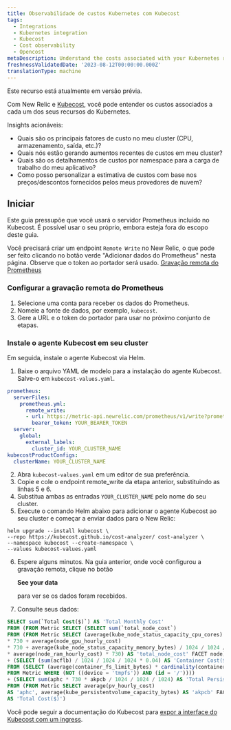 ```yaml
---
title: Observabilidade de custos Kubernetes com Kubecost
tags:
  - Integrations
  - Kubernetes integration
  - Kubecost
  - Cost observability
  - Opencost
metaDescription: Understand the costs associated with your Kubernetes resources
freshnessValidatedDate: '2023-08-12T00:00:00.000Z'
translationType: machine
---
```


<Callout title="Visualização">
  Este recurso está atualmente em versão prévia.
</Callout>

Com New Relic e [Kubecost](https://kubecost.github.io/cost-analyzer/), você pode entender os custos associados a cada um dos seus recursos do Kubernetes.

Insights acionáveis:

* Quais são os principais fatores de custo no meu cluster (CPU, armazenamento, saída, etc.)?
* Quais nós estão gerando aumentos recentes de custos em meu cluster?
* Quais são os detalhamentos de custos por namespace para a carga de trabalho do meu aplicativo?
* Como posso personalizar a estimativa de custos com base nos preços/descontos fornecidos pelos meus provedores de nuvem?

## Iniciar

Este guia pressupõe que você usará o servidor Prometheus incluído no Kubecost. É possível usar o seu próprio, embora esteja fora do escopo deste guia.

Você precisará criar um endpoint `Remote Write` no New Relic, o que pode ser feito clicando no botão verde "Adicionar dados do Prometheus" nesta página. Observe que o token ao portador será usado. [Gravação remota do Prometheus](/docs/infrastructure/prometheus-integrations/install-configure-remote-write/set-your-prometheus-remote-write-integration/)

### Configurar a gravação remota do Prometheus

1. Selecione uma conta para receber os dados do Prometheus.
2. Nomeie a fonte de dados, por exemplo, `kubecost`.
3. Gere a URL e o token do portador para usar no próximo conjunto de etapas.

### Instale o agente Kubecost em seu cluster

Em seguida, instale o agente Kubecost via Helm.

1. Baixe o arquivo YAML de modelo para a instalação do agente Kubecost. Salve-o em `kubecost-values.yaml`.

```yaml
prometheus:
  serverFiles:
    prometheus.yml:
      remote_write:
      - url: https://metric-api.newrelic.com/prometheus/v1/write?prometheus_server=YOUR_CLUSTER_NAME
        bearer_token: YOUR_BEARER_TOKEN
  server:
    global:
      external_labels:
        cluster_id: YOUR_CLUSTER_NAME
kubecostProductConfigs:
  clusterName: YOUR_CLUSTER_NAME
```

2. Abra `kubecost-values.yaml` em um editor de sua preferência.
3. Copie e cole o endpoint remote_write da etapa anterior, substituindo as linhas 5 e 6.
4. Substitua ambas as entradas `YOUR_CLUSTER_NAME` pelo nome do seu cluster.
5. Execute o comando Helm abaixo para adicionar o agente Kubecost ao seu cluster e começar a enviar dados para o New Relic:

```shell
helm upgrade --install kubecost \
--repo https://kubecost.github.io/cost-analyzer/ cost-analyzer \
--namespace kubecost --create-namespace \
--values kubecost-values.yaml
```

6. Espere alguns minutos. Na guia anterior, onde você configurou a gravação remota, clique no botão

   <DoNotTranslate>**See your data**</DoNotTranslate>

   para ver se os dados foram recebidos.

7. Consulte seus dados:

```sql
SELECT sum(`Total Cost($)`) AS 'Total Monthly Cost'
FROM (FROM Metric SELECT (SELECT sum(`total_node_cost`)
FROM (FROM Metric SELECT (average(kube_node_status_capacity_cpu_cores) * average(node_cpu_hourly_cost)
* 730 + average(node_gpu_hourly_cost)
* 730 + average(kube_node_status_capacity_memory_bytes) / 1024 / 1024 / 1024
* average(node_ram_hourly_cost) * 730) AS 'total_node_cost' FACET node))
+ (SELECT (sum(acflb) / 1024 / 1024 / 1024 * 0.04) AS 'Container Cost($)'
FROM (SELECT (average(container_fs_limit_bytes) * cardinality(container_fs_limit_bytes)) AS 'acflb'
FROM Metric WHERE (NOT ((device = 'tmpfs')) AND (id = '/'))))
+ (SELECT sum(aphc * 730 * akpcb / 1024 / 1024 / 1024) AS 'Total Persistent Volume Cost($)'
FROM (FROM Metric SELECT average(pv_hourly_cost)
AS 'aphc', average(kube_persistentvolume_capacity_bytes) AS 'akpcb' FACET persistentvolume, instance))
AS 'Total Cost($)')
```

Você pode seguir a documentação do Kubecost para [expor a interface do Kubecost com um ingress](https://docs.kubecost.com/install-and-configure/install/ingress-examples).